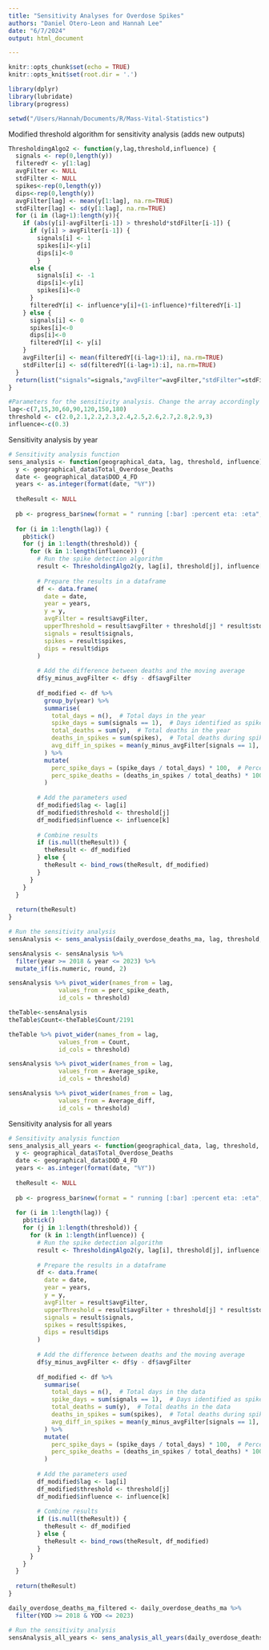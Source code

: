 ```yaml
---
title: "Sensitivity Analyses for Overdose Spikes"
authors: "Daniel Otero-Leon and Hannah Lee"
date: "6/7/2024"
output: html_document

---
```


```r
knitr::opts_chunk$set(echo = TRUE)
knitr::opts_knit$set(root.dir = '.')

library(dplyr)
library(lubridate)
library(progress)

setwd("/Users/Hannah/Documents/R/Mass-Vital-Statistics")
```


Modified threshold algorithm for sensitivity analysis (adds new outputs)
```r
ThresholdingAlgo2 <- function(y,lag,threshold,influence) {
  signals <- rep(0,length(y))
  filteredY <- y[1:lag]
  avgFilter <- NULL
  stdFilter <- NULL
  spikes<-rep(0,length(y))
  dips<-rep(0,length(y))
  avgFilter[lag] <- mean(y[1:lag], na.rm=TRUE)
  stdFilter[lag] <- sd(y[1:lag], na.rm=TRUE)
  for (i in (lag+1):length(y)){
    if (abs(y[i]-avgFilter[i-1]) > threshold*stdFilter[i-1]) {
      if (y[i] > avgFilter[i-1]) {
        signals[i] <- 1
        spikes[i]<-y[i]
        dips[i]<-0
        } 
      else {
        signals[i] <- -1
        dips[i]<-y[i]
        spikes[i]<-0
      }
      filteredY[i] <- influence*y[i]+(1-influence)*filteredY[i-1]
    } else {
      signals[i] <- 0
      spikes[i]<-0
      dips[i]<-0
      filteredY[i] <- y[i]
    }
    avgFilter[i] <- mean(filteredY[(i-lag+1):i], na.rm=TRUE)
    stdFilter[i] <- sd(filteredY[(i-lag+1):i], na.rm=TRUE)
  }
  return(list("signals"=signals,"avgFilter"=avgFilter,"stdFilter"=stdFilter,"spikes"=spikes,"dips"=dips))
}

#Parameters for the sensitivity analysis. Change the array accordingly
lag<-c(7,15,30,60,90,120,150,180)
threshold <- c(2.0,2.1,2.2,2.3,2.4,2.5,2.6,2.7,2.8,2.9,3)
influence<-c(0.3)
```



Sensitivity analysis by year
```r

# Sensitivity analysis function
sens_analysis <- function(geographical_data, lag, threshold, influence) {
  y <- geographical_data$Total_Overdose_Deaths
  date <- geographical_data$DOD_4_FD
  years <- as.integer(format(date, "%Y"))
  
  theResult <- NULL
  
  pb <- progress_bar$new(format = " running [:bar] :percent eta: :eta", total = length(lag), clear = FALSE, width = 60)
  
  for (i in 1:length(lag)) {
    pb$tick()
    for (j in 1:length(threshold)) {
      for (k in 1:length(influence)) {
        # Run the spike detection algorithm
        result <- ThresholdingAlgo2(y, lag[i], threshold[j], influence[k])
        
        # Prepare the results in a dataframe
        df <- data.frame(
          date = date,
          year = years,
          y = y,
          avgFilter = result$avgFilter,
          upperThreshold = result$avgFilter + threshold[j] * result$stdFilter,
          signals = result$signals,
          spikes = result$spikes,
          dips = result$dips
        )
        
        # Add the difference between deaths and the moving average
        df$y_minus_avgFilter <- df$y - df$avgFilter
        
        df_modified <- df %>%
          group_by(year) %>%
          summarise(
            total_days = n(),  # Total days in the year
            spike_days = sum(signals == 1),  # Days identified as spikes
            total_deaths = sum(y),  # Total deaths in the year
            deaths_in_spikes = sum(spikes),  # Total deaths during spikes
            avg_diff_in_spikes = mean(y_minus_avgFilter[signals == 1], na.rm = TRUE)  # Average difference for spike days
          ) %>%
          mutate(
            perc_spike_days = (spike_days / total_days) * 100,  # Percentage of days identified as spikes
            perc_spike_deaths = (deaths_in_spikes / total_deaths) * 100  # Percentage of deaths in spikes
          )
        
        # Add the parameters used
        df_modified$lag <- lag[i]
        df_modified$threshold <- threshold[j]
        df_modified$influence <- influence[k]
        
        # Combine results
        if (is.null(theResult)) {
          theResult <- df_modified
        } else {
          theResult <- bind_rows(theResult, df_modified)
        }
      }
    }
  }
  
  return(theResult)
}

# Run the sensitivity analysis
sensAnalysis <- sens_analysis(daily_overdose_deaths_ma, lag, threshold, influence)

sensAnalysis <- sensAnalysis %>%
  filter(year >= 2018 & year <= 2023) %>%
  mutate_if(is.numeric, round, 2)
```

```r
sensAnalysis %>% pivot_wider(names_from = lag, 
              values_from = perc_spike_death, 
              id_cols = threshold)
```

```r
theTable<-sensAnalysis
theTable$Count<-theTable$Count/2191

theTable %>% pivot_wider(names_from = lag, 
              values_from = Count, 
              id_cols = threshold)
```

```r
sensAnalysis %>% pivot_wider(names_from = lag, 
              values_from = Average_spike, 
              id_cols = threshold)
```

```r
sensAnalysis %>% pivot_wider(names_from = lag, 
              values_from = Average_diff, 
              id_cols = threshold)
```
Sensitivity analysis for all years
```r
# Sensitivity analysis function
sens_analysis_all_years <- function(geographical_data, lag, threshold, influence) {
  y <- geographical_data$Total_Overdose_Deaths
  date <- geographical_data$DOD_4_FD
  years <- as.integer(format(date, "%Y"))
  
  theResult <- NULL
  
  pb <- progress_bar$new(format = " running [:bar] :percent eta: :eta", total = length(lag), clear = FALSE, width = 60)
  
  for (i in 1:length(lag)) {
    pb$tick()
    for (j in 1:length(threshold)) {
      for (k in 1:length(influence)) {
        # Run the spike detection algorithm
        result <- ThresholdingAlgo2(y, lag[i], threshold[j], influence[k])
        
        # Prepare the results in a dataframe
        df <- data.frame(
          date = date,
          year = years,
          y = y,
          avgFilter = result$avgFilter,
          upperThreshold = result$avgFilter + threshold[j] * result$stdFilter,
          signals = result$signals,
          spikes = result$spikes,
          dips = result$dips
        )
        
        # Add the difference between deaths and the moving average
        df$y_minus_avgFilter <- df$y - df$avgFilter
        
        df_modified <- df %>%
          summarise(
            total_days = n(),  # Total days in the data
            spike_days = sum(signals == 1),  # Days identified as spikes
            total_deaths = sum(y),  # Total deaths in the data
            deaths_in_spikes = sum(spikes),  # Total deaths during spikes
            avg_diff_in_spikes = mean(y_minus_avgFilter[signals == 1], na.rm = TRUE)  # Average difference for spike days
          ) %>%
          mutate(
            perc_spike_days = (spike_days / total_days) * 100,  # Percentage of days identified as spikes
            perc_spike_deaths = (deaths_in_spikes / total_deaths) * 100  # Percentage of deaths in spikes
          )
        
        # Add the parameters used
        df_modified$lag <- lag[i]
        df_modified$threshold <- threshold[j]
        df_modified$influence <- influence[k]
        
        # Combine results
        if (is.null(theResult)) {
          theResult <- df_modified
        } else {
          theResult <- bind_rows(theResult, df_modified)
        }
      }
    }
  }
  
  return(theResult)
}

daily_overdose_deaths_ma_filtered <- daily_overdose_deaths_ma %>%
  filter(YOD >= 2018 & YOD <= 2023)

# Run the sensitivity analysis
sensAnalysis_all_years <- sens_analysis_all_years(daily_overdose_deaths_ma_filtered, lag, threshold, influence)
```